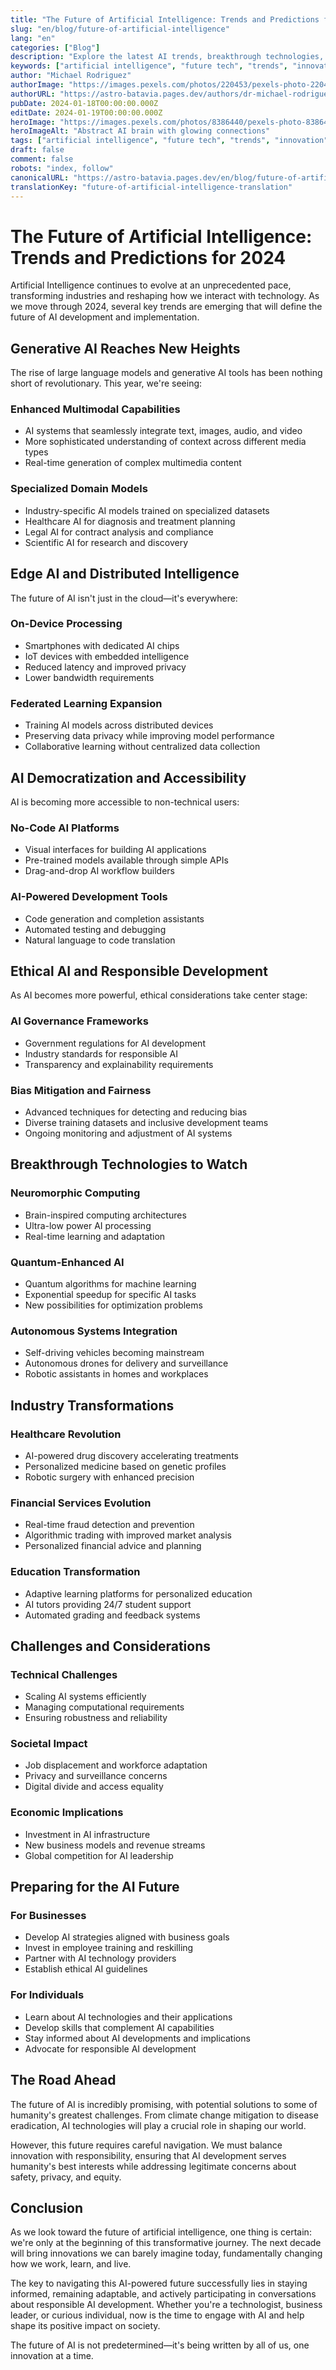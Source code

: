 ```yaml
---
title: "The Future of Artificial Intelligence: Trends and Predictions for 2024"
slug: "en/blog/future-of-artificial-intelligence"
lang: "en"
categories: ["Blog"]
description: "Explore the latest AI trends, breakthrough technologies, and predictions that will shape the future of artificial intelligence in 2024 and beyond."
keywords: ["artificial intelligence", "future tech", "trends", "innovation"]
author: "Michael Rodriguez"
authorImage: "https://images.pexels.com/photos/220453/pexels-photo-220453.jpeg?auto=compress&cs=tinysrgb&w=1260&h=750&dpr=1"
authorURL: "https://astro-batavia.pages.dev/authors/dr-michael-rodriguez"
pubDate: 2024-01-18T00:00:00.000Z
editDate: 2024-01-19T00:00:00.000Z
heroImage: "https://images.pexels.com/photos/8386440/pexels-photo-8386440.jpeg?auto=compress&cs=tinysrgb&w=1260&h=750&dpr=1"
heroImageAlt: "Abstract AI brain with glowing connections"
tags: ["artificial intelligence", "future tech", "trends", "innovation"]
draft: false
comment: false
robots: "index, follow"
canonicalURL: "https://astro-batavia.pages.dev/en/blog/future-of-artificial-intelligence"
translationKey: "future-of-artificial-intelligence-translation"
---
```


# The Future of Artificial Intelligence: Trends and Predictions for 2024

Artificial Intelligence continues to evolve at an unprecedented pace, transforming industries and reshaping how we interact with technology. As we move through 2024, several key trends are emerging that will define the future of AI development and implementation.

## Generative AI Reaches New Heights

The rise of large language models and generative AI tools has been nothing short of revolutionary. This year, we're seeing:

### Enhanced Multimodal Capabilities

- AI systems that seamlessly integrate text, images, audio, and video
- More sophisticated understanding of context across different media types
- Real-time generation of complex multimedia content

### Specialized Domain Models

- Industry-specific AI models trained on specialized datasets
- Healthcare AI for diagnosis and treatment planning
- Legal AI for contract analysis and compliance
- Scientific AI for research and discovery

## Edge AI and Distributed Intelligence

The future of AI isn't just in the cloud—it's everywhere:

### On-Device Processing

- Smartphones with dedicated AI chips
- IoT devices with embedded intelligence
- Reduced latency and improved privacy
- Lower bandwidth requirements

### Federated Learning Expansion

- Training AI models across distributed devices
- Preserving data privacy while improving model performance
- Collaborative learning without centralized data collection

## AI Democratization and Accessibility

AI is becoming more accessible to non-technical users:

### No-Code AI Platforms

- Visual interfaces for building AI applications
- Pre-trained models available through simple APIs
- Drag-and-drop AI workflow builders

### AI-Powered Development Tools

- Code generation and completion assistants
- Automated testing and debugging
- Natural language to code translation

## Ethical AI and Responsible Development

As AI becomes more powerful, ethical considerations take center stage:

### AI Governance Frameworks

- Government regulations for AI development
- Industry standards for responsible AI
- Transparency and explainability requirements

### Bias Mitigation and Fairness

- Advanced techniques for detecting and reducing bias
- Diverse training datasets and inclusive development teams
- Ongoing monitoring and adjustment of AI systems

## Breakthrough Technologies to Watch

### Neuromorphic Computing

- Brain-inspired computing architectures
- Ultra-low power AI processing
- Real-time learning and adaptation

### Quantum-Enhanced AI

- Quantum algorithms for machine learning
- Exponential speedup for specific AI tasks
- New possibilities for optimization problems

### Autonomous Systems Integration

- Self-driving vehicles becoming mainstream
- Autonomous drones for delivery and surveillance
- Robotic assistants in homes and workplaces

## Industry Transformations

### Healthcare Revolution

- AI-powered drug discovery accelerating treatments
- Personalized medicine based on genetic profiles
- Robotic surgery with enhanced precision

### Financial Services Evolution

- Real-time fraud detection and prevention
- Algorithmic trading with improved market analysis
- Personalized financial advice and planning

### Education Transformation

- Adaptive learning platforms for personalized education
- AI tutors providing 24/7 student support
- Automated grading and feedback systems

## Challenges and Considerations

### Technical Challenges

- Scaling AI systems efficiently
- Managing computational requirements
- Ensuring robustness and reliability

### Societal Impact

- Job displacement and workforce adaptation
- Privacy and surveillance concerns
- Digital divide and access equality

### Economic Implications

- Investment in AI infrastructure
- New business models and revenue streams
- Global competition for AI leadership

## Preparing for the AI Future

### For Businesses

- Develop AI strategies aligned with business goals
- Invest in employee training and reskilling
- Partner with AI technology providers
- Establish ethical AI guidelines

### For Individuals

- Learn about AI technologies and their applications
- Develop skills that complement AI capabilities
- Stay informed about AI developments and implications
- Advocate for responsible AI development

## The Road Ahead

The future of AI is incredibly promising, with potential solutions to some of humanity's greatest challenges. From climate change mitigation to disease eradication, AI technologies will play a crucial role in shaping our world.

However, this future requires careful navigation. We must balance innovation with responsibility, ensuring that AI development serves humanity's best interests while addressing legitimate concerns about safety, privacy, and equity.

## Conclusion

As we look toward the future of artificial intelligence, one thing is certain: we're only at the beginning of this transformative journey. The next decade will bring innovations we can barely imagine today, fundamentally changing how we work, learn, and live.

The key to navigating this AI-powered future successfully lies in staying informed, remaining adaptable, and actively participating in conversations about responsible AI development. Whether you're a technologist, business leader, or curious individual, now is the time to engage with AI and help shape its positive impact on society.

The future of AI is not predetermined—it's being written by all of us, one innovation at a time.
